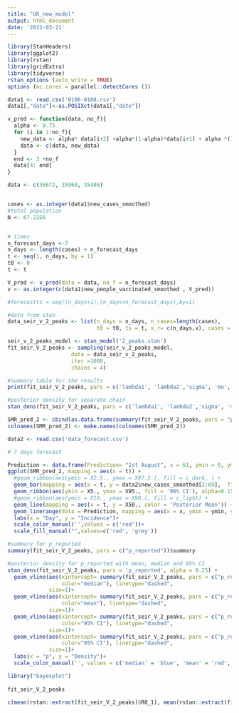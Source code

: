 ---
title: "UK_new_model"
output: html_document
date: '2022-03-21'
---

```{r}
library(StanHeaders)
library(ggplot2)
library(rstan)
library(gridExtra)
library(tidyverse)
rstan_options (auto_write = TRUE)
options (mc.cores = parallel::detectCores ())
```


```{r}
data1 <- read.csv('0106-0108.csv')
data1[,"date"]<-as.POSIXct(data1[,"date"])
```

```{r}
v_pred <- function(data, no_f){
  alpha <- 0.75
  for (i in 1:no_f){
    new_data <- alpha* data[i+2] +alpha*(1-alpha)*data[i+1] + alpha *(1-alpha)^2 *data[i]
    data <- c(data, new_data)
  }
  end <- 3 +no_f
  data[4: end]
}

data <- c(36672, 35960, 35486)



```


```{r}
cases <- as.integer(data1$new_cases_smoothed)
#total population
N <- 67.22E6


# times
n_forecast_days <-7
n_days <- length(cases) + n_forecast_days
t <- seq(1, n_days, by = 1)
t0 <- 0
t <- t

V_pred <- v_pred(data = data, no_f = n_forecast_days)
v <- as.integer(c(data1$new_people_vaccinated_smoothed , V_pred))

#forecastts <-seq((n_days+1),(n_days+n_forecast_days),by=1)

#data from stan
data_seir_v_2_peaks <- list(n_days = n_days, n_cases=length(cases),
                            t0 = t0, ts = t, x_r= c(n_days,v), cases = cases, N = N)
```

```{r}
seir_v_2_peaks_model <- stan_model('2_peaks.stan')
fit_seir_V_2_peaks <- sampling(seir_v_2_peaks_model, 
                    data = data_seir_v_2_peaks, 
                    iter =1000,
                    chains = 4)
```


```{r}
#summary table for the results
print(fit_seir_V_2_peaks, pars = c('lambda1', 'lambda2','sigma', 'mu', 'p_reported', 'R0_1', 'R0_2'))
```


```{r}
#posterior density for separate chain
stan_dens(fit_seir_V_2_peaks, pars = c('lambda1', 'lambda2','sigma', 'mu', 'p_reported', 'R0_1', 'R0_2'), separate_chains = TRUE)
```



```{r}
SMR_pred_2 <- cbind(as.data.frame(summary(fit_seir_V_2_peaks, pars = "pred_cases", probs = c(0.025, 0.05, 0.1, 0.5, 0.9, 0.95, 0.975))$summary), t=1:(n_days-1))
colnames(SMR_pred_2) <- make.names(colnames(SMR_pred_2)) 
```

```{r}
data2 <- read.csv('data_forecast.csv')
```


```{r}
# 7 days forecast 

Prediction <- data.frame(Prediction= "1st August", x = 61, ymin = 0, ymax = 60000)
ggplot(SMR_pred_2, mapping = aes(x = t)) +
  #geom_ribbon(aes(ymin = X2.5., ymax = X97.5.), fill = c_dark, ) +
  geom_bar(mapping = aes(x = t, y = data2$new_cases_smoothed[2:69],  fill = 'Daily Cases'), stat = "identity") +
  geom_ribbon(aes(ymin = X5., ymax = X95., fill = '90% CI'), alpha=0.15) +
  #geom_ribbon(aes(ymin = X10., ymax = X90.), fill = c_light) +
  geom_line(mapping = aes(x = t, y = X50., color = 'Posterior Mean')) + 
  geom_linerange(data = Prediction, mapping = aes(x = x, ymin = ymin, ymax = ymax, linetype= Prediction))+
  labs(x = "Day", y = "Incidence")+
  scale_color_manual('',values = c('red'))+
  scale_fill_manual("",values=c('red', 'grey'))
```

```{r}
#summary for p_reported
summary(fit_seir_V_2_peaks, pars = c("p_reported"))$summary
```


```{r}
#posterior density for p_reported with mean, median and 95% CI
stan_dens(fit_seir_V_2_peaks, pars = 'p_reported', alpha = 0.25) +
  geom_vline(aes(xintercept= summary(fit_seir_V_2_peaks, pars = c("p_reported"))$summary[6],
                 color="median"), linetype="dashed",
             size=1)+ 
  geom_vline(aes(xintercept= summary(fit_seir_V_2_peaks, pars = c("p_reported"))$summary[1],
                 color="mean"), linetype="dashed",
             size=1)+
  geom_vline(aes(xintercept= summary(fit_seir_V_2_peaks, pars = c("p_reported"))$summary[4],
                 color="95% CI"), linetype="dashed",
             size=1)+
  geom_vline(aes(xintercept= summary(fit_seir_V_2_peaks, pars = c("p_reported"))$summary[8],
                 color="95% CI"), linetype="dashed",
             size=1)+
  labs(x = "p", y = "Density")+
  scale_color_manual('', values = c('median' = 'blue', 'mean' = 'red', '95% CI' = 'grey'))
```



```{r}
library("bayesplot")
  
fit_seir_V_2_peaks


```







```{r}
c(mean(rstan::extract(fit_seir_V_2_peaks)$R0_1), mean(rstan::extract(fit_seir_V_2_peaks)$R0_2))

```




